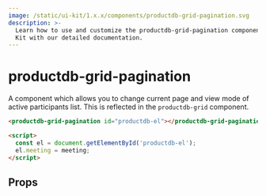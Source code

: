 ```yaml
---
image: /static/ui-kit/1.x.x/components/productdb-grid-pagination.svg
description: >-
  Learn how to use and customize the productdb-grid-pagination component in ProductDB's UI
  Kit with our detailed documentation.
---
```


# productdb-grid-pagination

A component which allows you to change current page and view mode
of active participants list. This is reflected in the `productdb-grid` component.

```html
<productdb-grid-pagination id="productdb-el"></productdb-grid-pagination>

<script>
  const el = document.getElementById('productdb-el');
  el.meeting = meeting;
</script>
```

## Props

<PropsTable of="productdb-grid-pagination" />

<head>
  <title>UI Kit productdb-grid-pagination</title>
</head>
